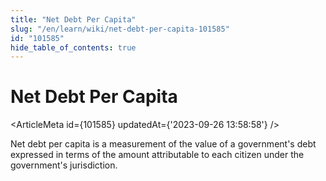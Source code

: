 ```yaml
---
title: "Net Debt Per Capita"
slug: "/en/learn/wiki/net-debt-per-capita-101585"
id: "101585"
hide_table_of_contents: true
---
```



# Net Debt Per Capita

<ArticleMeta id={101585} updatedAt={'2023-09-26 13:58:58'} />
<div className='border-solid border-b border-t-0 my-4 border-[var(--ifm-color-gray-300)]' />

Net debt per capita is a measurement of the value of a government's debt expressed in terms of the amount attributable to each citizen under the government's jurisdiction.
